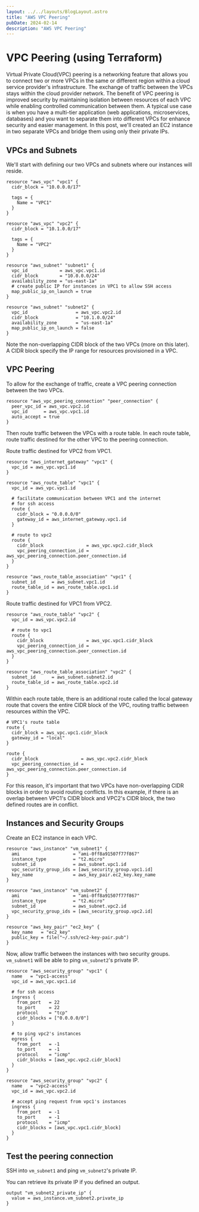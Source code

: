 ```yaml
---
layout: ../../layouts/BlogLayout.astro
title: "AWS VPC Peering"
pubDate: 2024-02-14
description: "AWS VPC Peering"
---
```


# VPC Peering (using Terraform)

Virtual Private Cloud(VPC) peering is a networking feature that allows you to connect two or more VPCs in the same or different region within a cloud service provider's infrastructure. The exchange of traffic between the VPCs stays within the cloud provider network. The benefit of VPC peering is improved security by maintaining isolation between resources of each VPC while enabling controlled communication between them. A typical use case is when you have a multi-tier application (web applications, microservices, databases) and you want to separate them into different VPCs for enhance security and easier management. In this post, we'll created an EC2 instance in two separate VPCs and bridge them using only their private IPs.

## VPCs and Subnets

We'll start with defining our two VPCs and subnets where our instances will reside.

```hcl
resource "aws_vpc" "vpc1" {
  cidr_block = "10.0.0.0/17"

  tags = {
    Name = "VPC1"
  }
}

resource "aws_vpc" "vpc2" {
  cidr_block = "10.1.0.0/17"

  tags = {
    Name = "VPC2"
  }
}

resource "aws_subnet" "subnet1" {
  vpc_id            = aws_vpc.vpc1.id
  cidr_block        = "10.0.0.0/24"
  availability_zone = "us-east-1a"
  # create public IP for instances in VPC1 to allow SSH access
  map_public_ip_on_launch = true
}

resource "aws_subnet" "subnet2" {
  vpc_id                  = aws_vpc.vpc2.id
  cidr_block              = "10.1.0.0/24"
  availability_zone       = "us-east-1a"
  map_public_ip_on_launch = false
}
```

Note the non-overlapping CIDR block of the two VPCs (more on this later). A CIDR block specify the IP range for resources provisioned in a VPC.

## VPC Peering

To allow for the exchange of traffic, create a VPC peering connection between the two VPCs.

```hcl
resource "aws_vpc_peering_connection" "peer_connection" {
  peer_vpc_id = aws_vpc.vpc2.id
  vpc_id      = aws_vpc.vpc1.id
  auto_accept = true
}
```

Then route traffic between the VPCs with a route table. In each route table, route traffic destined for the other VPC to the peering connection.

Route traffic destined for VPC2 from VPC1.

```hcl
resource "aws_internet_gateway" "vpc1" {
  vpc_id = aws_vpc.vpc1.id
}

resource "aws_route_table" "vpc1" {
  vpc_id = aws_vpc.vpc1.id

  # facilitate communication between VPC1 and the internet
  # for ssh access
  route {
    cidr_block = "0.0.0.0/0"
    gateway_id = aws_internet_gateway.vpc1.id
  }

  # route to vpc2
  route {
    cidr_block                = aws_vpc.vpc2.cidr_block
    vpc_peering_connection_id = aws_vpc_peering_connection.peer_connection.id
  }
}

resource "aws_route_table_association" "vpc1" {
  subnet_id      = aws_subnet.vpc1.id
  route_table_id = aws_route_table.vpc1.id
}
```

Route traffic destined for VPC1 from VPC2.

```hcl
resource "aws_route_table" "vpc2" {
  vpc_id = aws_vpc.vpc2.id

  # route to vpc1
  route {
    cidr_block                = aws_vpc.vpc1.cidr_block
    vpc_peering_connection_id = aws_vpc_peering_connection.peer_connection.id
  }
}

resource "aws_route_table_association" "vpc2" {
  subnet_id      = aws_subnet.subnet2.id
  route_table_id = aws_route_table.vpc2.id
}
```

Within each route table, there is an additional route called the local gateway route that covers the entire CIDR block of the VPC, routing traffic between resources within the VPC. 

```hcl
# VPC1's route table
route {
  cidr_block = aws_vpc.vpc1.cidr_block
  gateway_id = "local"
}

route {
  cidr_block                = aws_vpc.vpc2.cidr_block
  vpc_peering_connection_id = aws_vpc_peering_connection.peer_connection.id
}
```

For this reason, it's important that two VPCs have non-overlapping CIDR blocks in order to avoid routing conflicts. In this example, if there is an overlap between VPC1's CIDR block and VPC2's CIDR block, the two defined routes are in conflict.

## Instances and Security Groups

Create an EC2 instance in each VPC.

```hcl
resource "aws_instance" "vm_subnet1" {
  ami                    = "ami-0ff8a91507f77f867"
  instance_type          = "t2.micro"
  subnet_id              = aws_subnet.vpc1.id
  vpc_security_group_ids = [aws_security_group.vpc1.id]
  key_name               = aws_key_pair.ec2_key.key_name
}

resource "aws_instance" "vm_subnet2" {
  ami                    = "ami-0ff8a91507f77f867"
  instance_type          = "t2.micro"
  subnet_id              = aws_subnet.vpc2.id
  vpc_security_group_ids = [aws_security_group.vpc2.id]
}

resource "aws_key_pair" "ec2_key" {
  key_name   = "ec2_key"
  public_key = file("~/.ssh/ec2-key-pair.pub")
}
```

Now, allow traffic between the instances with two security groups. `vm_subnet1` will be able to ping `vm_subnet2`'s private IP.

```hcl
resource "aws_security_group" "vpc1" {
  name   = "vpc1-access"
  vpc_id = aws_vpc.vpc1.id

  # for ssh access
  ingress {
    from_port   = 22
    to_port     = 22
    protocol    = "tcp"
    cidr_blocks = ["0.0.0.0/0"]
  }
  
  # to ping vpc2's instances
  egress {
    from_port   = -1
    to_port     = -1
    protocol    = "icmp"
    cidr_blocks = [aws_vpc.vpc2.cidr_block]
  }
}

resource "aws_security_group" "vpc2" {
  name   = "vpc2-access"
  vpc_id = aws_vpc.vpc2.id

  # accept ping request from vpc1's instances
  ingress {
    from_port   = -1
    to_port     = -1
    protocol    = "icmp"
    cidr_blocks = [aws_vpc.vpc1.cidr_block]
  }
}
```

## Test the peering connection

SSH into `vm_subnet1` and ping `vm_subnet2`'s private IP.

You can retrieve its private IP if you defined an output.

```hcl
output "vm_subnet2_private_ip" {
  value = aws_instance.vm_subnet2.private_ip
}
```
